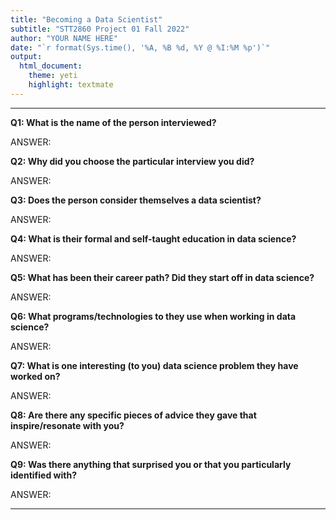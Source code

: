 ```yaml
---
title: "Becoming a Data Scientist"
subtitle: "STT2860 Project 01 Fall 2022"
author: "YOUR NAME HERE"
date: "`r format(Sys.time(), '%A, %B %d, %Y @ %I:%M %p')`"
output: 
  html_document: 
    theme: yeti
    highlight: textmate
---
```

***

**Q1: What is the name of the person interviewed?**

ANSWER:

**Q2: Why did you choose the particular interview you did?**

ANSWER:

**Q3: Does the person consider themselves a data scientist?**

ANSWER:

**Q4: What is their formal and self-taught education in data science?**

ANSWER:

**Q5: What has been their career path? Did they start off in data science?**

ANSWER:

**Q6: What programs/technologies to they use when working in data science?**

ANSWER:

**Q7: What is one interesting (to you) data science problem they have worked on?**

ANSWER:

**Q8: Are there any specific pieces of advice they gave that inspire/resonate with you?**

ANSWER:

**Q9: Was there anything that surprised you or that you particularly identified with?**

ANSWER:

***


